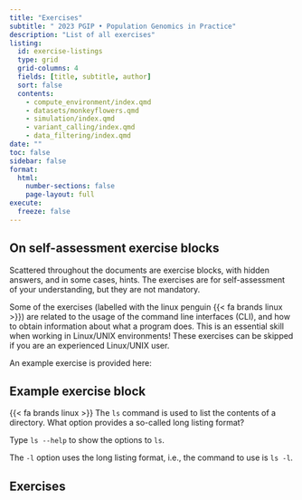 ```yaml
---
title: "Exercises"
subtitle: " 2023 PGIP • Population Genomics in Practice"
description: "List of all exercises"
listing:
  id: exercise-listings
  type: grid
  grid-columns: 4
  fields: [title, subtitle, author]
  sort: false
  contents:
    - compute_environment/index.qmd
    - datasets/monkeyflowers.qmd
    - simulation/index.qmd
    - variant_calling/index.qmd
    - data_filtering/index.qmd
date: ""
toc: false
sidebar: false
format:
  html:
    number-sections: false
    page-layout: full
execute:
  freeze: false
---
```


## On self-assessment exercise blocks

Scattered throughout the documents are exercise blocks, with hidden
answers, and in some cases, hints. The exercises are for
self-assessment of your understanding, but they are not mandatory.

Some of the exercises (labelled with the linux penguin {{< fa
brands linux >}}) are related to the usage of the command line
interfaces (CLI), and how to obtain information about what a program
does. This is an essential skill when working in Linux/UNIX
environments! These exercises can be skipped if you are an experienced
Linux/UNIX user.

An example exercise is provided here:

::: {.callout-exercise}

## Example exercise block

{{< fa brands linux >}} The `ls` command is used to list the contents
of a directory. What option provides a so-called long listing format?

::: {.callout-hint}

Type `ls --help` to show the options to `ls`.

:::

::: {.callout-answer}

The `-l` option uses the long listing format, i.e., the command to use
is `ls -l`.

:::

:::

## Exercises
